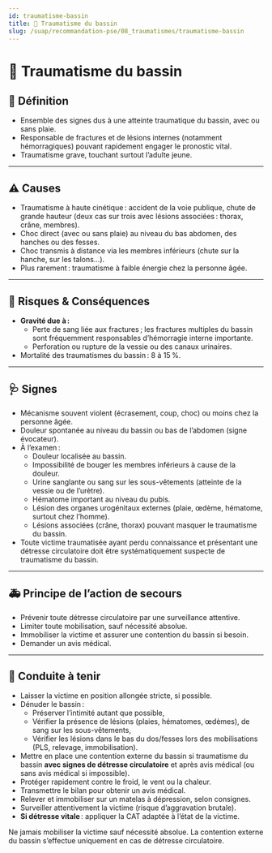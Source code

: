 ---
id: traumatisme-bassin
title: 🦴 Traumatisme du bassin
slug: /suap/recommandation-pse/08_traumatismes/traumatisme-bassin
---


# 🦴 Traumatisme du bassin

## 📝 Définition

- Ensemble des signes dus à une atteinte traumatique du bassin, avec ou sans plaie.
- Responsable de fractures et de lésions internes (notamment hémorragiques) pouvant rapidement engager le pronostic vital.
- Traumatisme grave, touchant surtout l’adulte jeune.

---

## ⚠️ Causes

- Traumatisme à haute cinétique : accident de la voie publique, chute de grande hauteur (deux cas sur trois avec lésions associées : thorax, crâne, membres).
- Choc direct (avec ou sans plaie) au niveau du bas abdomen, des hanches ou des fesses.
- Choc transmis à distance via les membres inférieurs (chute sur la hanche, sur les talons…).
- Plus rarement : traumatisme à faible énergie chez la personne âgée.

---

## 🚨 Risques & Conséquences

- **Gravité due à :**
    - Perte de sang liée aux fractures ; les fractures multiples du bassin sont fréquemment responsables d’hémorragie interne importante.
    - Perforation ou rupture de la vessie ou des canaux urinaires.
- Mortalité des traumatismes du bassin : 8 à 15 %.

---

## 🩺 Signes

- Mécanisme souvent violent (écrasement, coup, choc) ou moins chez la personne âgée.
- Douleur spontanée au niveau du bassin ou bas de l’abdomen (signe évocateur).
- À l’examen :
    - Douleur localisée au bassin.
    - Impossibilité de bouger les membres inférieurs à cause de la douleur.
    - Urine sanglante ou sang sur les sous-vêtements (atteinte de la vessie ou de l’urètre).
    - Hématome important au niveau du pubis.
    - Lésion des organes urogénitaux externes (plaie, œdème, hématome, surtout chez l’homme).
    - Lésions associées (crâne, thorax) pouvant masquer le traumatisme du bassin.
- Toute victime traumatisée ayant perdu connaissance et présentant une détresse circulatoire doit être systématiquement suspecte de traumatisme du bassin.

---

## 🚑 Principe de l’action de secours

- Prévenir toute détresse circulatoire par une surveillance attentive.
- Limiter toute mobilisation, sauf nécessité absolue.
- Immobiliser la victime et assurer une contention du bassin si besoin.
- Demander un avis médical.

---

## 🛟 Conduite à tenir

- Laisser la victime en position allongée stricte, si possible.
- Dénuder le bassin :
    - Préserver l’intimité autant que possible,
    - Vérifier la présence de lésions (plaies, hématomes, œdèmes), de sang sur les sous-vêtements,
    - Vérifier les lésions dans le bas du dos/fesses lors des mobilisations (PLS, relevage, immobilisation).
- Mettre en place une contention externe du bassin si traumatisme du bassin **avec signes de détresse circulatoire** et après avis médical (ou sans avis médical si impossible).
- Protéger rapidement contre le froid, le vent ou la chaleur.
- Transmettre le bilan pour obtenir un avis médical.
- Relever et immobiliser sur un matelas à dépression, selon consignes.
- Surveiller attentivement la victime (risque d’aggravation brutale).
- **Si détresse vitale** : appliquer la CAT adaptée à l’état de la victime.

<Admonition type="caution">
Ne jamais mobiliser la victime sauf nécessité absolue.  
La contention externe du bassin s’effectue uniquement en cas de détresse circulatoire.
</Admonition>
